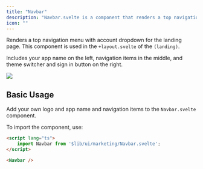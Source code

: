 ```yaml
---
title: "Navbar"
description: "Navbar.svelte is a component that renders a top navigation bar menu on the landing page."
icon: ""
---
```


Renders a top navigation menu with account dropdown for the landing page. 
This component is used in the `+layout.svelte` of the `(landing)`.

Includes your app name on the left, navigation items in the middle, and theme switcher and sign in button on the right.

<Frame caption="Navbar.svelte ">
  <img src="/images/components/navbar.png" />
</Frame>


## Basic Usage

Add your own logo and app name and navigation items to the `Navbar.svelte` component.

To import the component, use:
```html +layout.svelte
<script lang="ts">
    import Navbar from '$lib/ui/marketing/Navbar.svelte';
</script>

<Navbar />
```